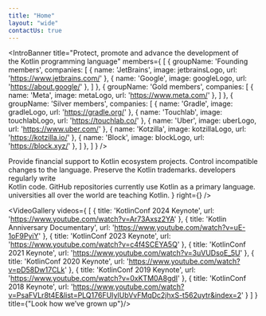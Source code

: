 ```yaml
---
title: "Home"
layout: "wide"
contactUs: true
---
```




<IntroBanner
  title="Protect, promote and advance the&nbsp;development of the&nbsp;Kotlin programming language"
  members={
    [
      {
        groupName: 'Founding members',
        companies: [
          { name: 'JetBrains', image: jetbrainsLogo, url: 'https://www.jetbrains.com/' },
          { name: 'Google', image: googleLogo, url: 'https://about.google/' },
        ]
      },
    {
        groupName: 'Gold members',
        companies: [
          { name: 'Meta', image: metaLogo, url: 'https://www.meta.com/' },
        ]
      },
      {
        groupName: 'Silver members',
        companies: [
          { name: 'Gradle', image: gradleLogo, url: 'https://gradle.org/' },
          { name: 'Touchlab', image: touchlabLogo, url: 'https://touchlab.co/' },
          { name: 'Uber', image: uberLogo,  url: 'https://www.uber.com/' },
          { name: 'Kotzilla', image: kotzillaLogo, url: 'https://kotzilla.io/' },
          { name: 'Block', image: blockLogo, url: 'https://block.xyz/' },
        ]
      },
    ]
  }
/>

<ProductHighlight title="Key goals">
<ProductHighlightItem icon={grantsIcon}>Provide financial support to Kotlin ecosystem projects.</ProductHighlightItem>
  <ProductHighlightItem icon={controlIcon}>Control incompatible changes to&nbsp;the&nbsp;language.</ProductHighlightItem>
  <ProductHighlightItem icon={trademarkIcon}>Preserve the Kotlin trademarks.</ProductHighlightItem>
</ProductHighlight>

<ProductHighlight title="Kotlin now">
  <ProductHighlightItem value="2.5M">developers regularly write<br/> Kotlin code.</ProductHighlightItem>
  <ProductHighlightItem value="1.65M">GitHub repositories currently use Kotlin as a primary language.</ProductHighlightItem>
  <ProductHighlightItem value="400+">universities all over the world are teaching Kotlin.</ProductHighlightItem>
</ProductHighlight>

<Layout>
	<PairedBlock
		left={<PagePreview title={"Grants program"} actionTitle={"Learn more"} imageSrc={grantPreviewUrl} url={"grants"} />}
		right={<PagePreview title={"Join the Foundation"} actionTitle={"Continue"} imageSrc={joinPreviewUrl} url={"join"} />}
	/>
</Layout>

<Layout>
    <AnnualReport />
</Layout>

<Layout>
	<LatestNews />
</Layout>

<VideoGallery videos={
  [
    {
      title: 'KotlinConf 2024 Keynote',
      url: 'https://www.youtube.com/watch?v=Ar73Axsz2YA'
    },
    {
      title: 'Kotlin Anniversary Documentary',
      url: 'https://www.youtube.com/watch?v=uE-1oF9PyiY'
    },
    {
      title: 'KotlinConf 2023 Keynote',
      url: 'https://www.youtube.com/watch?v=c4f4SCEYA5Q'
    },
    {
      title: 'KotlinConf 2021 Keynote',
      url: 'https://www.youtube.com/watch?v=3uVUDsoE_5U'
    },
    {
      title: 'KotlinConf 2020 Keynote',
      url: 'https://www.youtube.com/watch?v=pD58Dw17CLk'
    },
    {
      title: 'KotlinConf 2019 Keynote',
      url: 'https://www.youtube.com/watch?v=0xKTM0A8gdI'
    },
    {
      title: 'KotlinConf 2018 Keynote',
      url: 'https://www.youtube.com/watch?v=PsaFVLr8t4E&list=PLQ176FUIyIUbVvFMqDc2jhxS-t562uytr&index=2'
    }
  ]
} title={"Look how we’ve grown up"}/>
